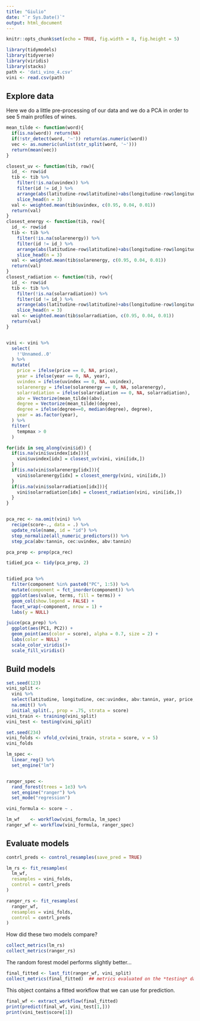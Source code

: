 ```yaml
---
title: "Giulio"
date: "`r Sys.Date()`"
output: html_document
---
```


```r
knitr::opts_chunk$set(echo = TRUE, fig.width = 8, fig.height = 5)
```



```r
library(tidymodels)
library(tidyverse)
library(viridis)
library(stacks)
path <- 'dati_vino_4.csv'
vini <- read.csv(path)

```


## Explore data

Here we do a little pre-processing of our data and we do a PCA in order to see 5 main profiles of wines.

```r
mean_tilde <- function(word){
  if(is.na(word)) return(NA)
  if(!str_detect(word, '~')) return(as.numeric(word))
  vec <- as.numeric(unlist(str_split(word, '~')))
  return(mean(vec))
}

closest_uv <- function(tib, row){
  id_ <- row$id
  tib <- tib %>%
    filter(!is.na(uvindex)) %>%
    filter(id != id_) %>%
    arrange(abs(latitudine-row$latitudine)+abs(longitudine-row$longitudine)) %>%
    slice_head(n = 3)
  val <- weighted.mean(tib$uvindex, c(0.95, 0.04, 0.01))
  return(val)
}
closest_energy <- function(tib, row){
  id_ <- row$id
  tib <- tib %>%
    filter(!is.na(solarenergy)) %>%
    filter(id != id_) %>%
    arrange(abs(latitudine-row$latitudine)+abs(longitudine-row$longitudine)) %>%
    slice_head(n = 3)
  val <- weighted.mean(tib$solarenergy, c(0.95, 0.04, 0.01))
  return(val)
}
closest_radiation <- function(tib, row){
  id_ <- row$id
  tib <- tib %>%
    filter(!is.na(solarradiation)) %>%
    filter(id != id_) %>%
    arrange(abs(latitudine-row$latitudine)+abs(longitudine-row$longitudine)) %>%
    slice_head(n = 3)
  val <- weighted.mean(tib$solarradiation, c(0.95, 0.04, 0.01))
  return(val)
}


vini <- vini %>%
  select(
    !'Unnamed..0'
  ) %>%
  mutate(
    price = ifelse(price == 0, NA, price),
    year = ifelse(year == 0, NA, year),
    uvindex = ifelse(uvindex == 0, NA, uvindex),
    solarenergy = ifelse(solarenergy == 0, NA, solarenergy),
    solarradiation = ifelse(solarradiation == 0, NA, solarradiation),
    abv = Vectorize(mean_tilde)(abv),
    degree = Vectorize(mean_tilde)(degree),
    degree = ifelse(degree==0, median(degree), degree),
    year = as.factor(year),
  ) %>%
  filter(
    tempmax > 0
  )

for(idx in seq_along(vini$id)) {
  if(is.na(vini$uvindex[idx])){
    vini$uvindex[idx] = closest_uv(vini, vini[idx,])
  }
  if(is.na(vini$solarenergy[idx])){
    vini$solarenergy[idx] = closest_energy(vini, vini[idx,])
  }
  if(is.na(vini$solarradiation[idx])){
    vini$solarradiation[idx] = closest_radiation(vini, vini[idx,])
  }
}


pca_rec <- na.omit(vini) %>%
  recipe(score~., data = .) %>%
  update_role(name, id = "id") %>%
  step_normalize(all_numeric_predictors()) %>%
  step_pca(abv:tannin, cec:uvindex, abv:tannin)

pca_prep <- prep(pca_rec)

tidied_pca <- tidy(pca_prep, 2)



```



```r
tidied_pca %>%
  filter(component %in% paste0("PC", 1:5)) %>%
  mutate(component = fct_inorder(component)) %>%
  ggplot(aes(value, terms, fill = terms)) +
  geom_col(show.legend = FALSE) +
  facet_wrap(~component, nrow = 1) +
  labs(y = NULL)
```

```r
juice(pca_prep) %>%
  ggplot(aes(PC1, PC2)) +
  geom_point(aes(color = score), alpha = 0.7, size = 2) +
  labs(color = NULL)  + 
  scale_color_viridis()+
  scale_fill_viridis() 
```




## Build models

```r
set.seed(123)
vini_split <- 
  vini %>%
  select(latitudine, longitudine, cec:uvindex, abv:tannin, year, price, score) %>%
  na.omit() %>%
  initial_split(., prop = .75, strata = score)
vini_train <- training(vini_split)
vini_test <- testing(vini_split)

set.seed(234)
vini_folds <- vfold_cv(vini_train, strata = score, v = 5)
vini_folds
```



```r
lm_spec <-
  linear_reg() %>% 
  set_engine("lm")


ranger_spec <-
  rand_forest(trees = 1e3) %>%
  set_engine("ranger") %>%
  set_mode("regression")
```



```r
vini_formula <- score ~ .

lm_wf    <- workflow(vini_formula, lm_spec)
ranger_wf <- workflow(vini_formula, ranger_spec)
```


## Evaluate models


```r
contrl_preds <- control_resamples(save_pred = TRUE)

lm_rs <- fit_resamples(
  lm_wf,
  resamples = vini_folds,
  control = contrl_preds
)

ranger_rs <- fit_resamples(
  ranger_wf,
  resamples = vini_folds,
  control = contrl_preds
)
```

How did these two models compare?

```r
collect_metrics(lm_rs)
collect_metrics(ranger_rs)
```

The random forest model performs slightly better...

```r
final_fitted <- last_fit(ranger_wf, vini_split)
collect_metrics(final_fitted)  ## metrics evaluated on the *testing* data
```

This object contains a fitted workflow that we can use for prediction.

```r
final_wf <- extract_workflow(final_fitted)
print(predict(final_wf, vini_test[1,]))
print(vini_test$score[1])

```




